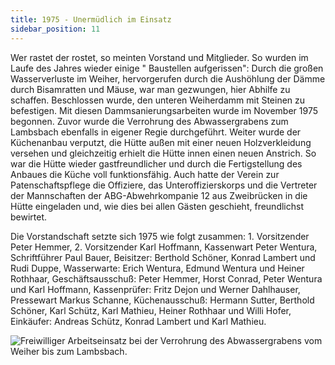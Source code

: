 ```yaml
---
title: 1975 - Unermüdlich im Einsatz
sidebar_position: 11
---
```


Wer rastet der rostet, so meinten Vorstand und Mitglieder. So wurden im Laufe des Jahres
wieder einige " Baustellen aufgerissen": Durch die großen Wasserverluste im Weiher,
hervorgerufen durch die Aushöhlung der Dämme durch Bisamratten und Mäuse, war
man gezwungen, hier Abhilfe zu schaffen. Beschlossen wurde, den unteren Weiherdamm
mit Steinen zu befestigen. Mit diesen Dammsanierungsarbeiten wurde im November 1975
begonnen. Zuvor wurde die Verrohrung des Abwassergrabens zum Lambsbach ebenfalls
in eigener Regie durchgeführt. Weiter wurde der Küchenanbau verputzt, die Hütte außen
mit einer neuen Holzverkleidung versehen und gleichzeitig erhielt die Hütte innen einen
neuen Anstrich. So war die Hütte wieder gastfreundlicher und durch die Fertigstellung
des Anbaues die Küche voll funktionsfähig. Auch hatte der Verein zur Patenschaftspflege
die Offiziere, das Unteroffizierskorps und die Vertreter der Mannschaften der
ABG-Abwehrkompanie 12 aus Zweibrücken in die Hütte eingeladen und, wie dies bei
allen Gästen geschieht, freundlichst bewirtet.

Die Vorstandschaft setzte sich 1975 wie folgt zusammen: 1. Vorsitzender Peter Hemmer,
2. Vorsitzender Karl Hoffmann, Kassenwart Peter Wentura, Schriftführer Paul Bauer,
Beisitzer: Berthold Schöner, Konrad Lambert und Rudi Duppe, Wasserwarte: Erich
Wentura, Edmund Wentura und Heiner Rothhaar, Geschäftsausschuß: Peter Hemmer,
Horst Conrad, Peter Wentura und Karl Hoffmann, Kassenprüfer: Fritz Dejon und Werner
Dahlhauser, Pressewart Markus Schanne, Küchenausschuß: Hermann Sutter, Berthold
Schöner, Karl Schütz, Karl Mathieu, Heiner Rothhaar und Willi Hofer, Einkäufer:
Andreas Schütz, Konrad Lambert und Karl Mathieu.

![Freiwilliger Arbeitseinsatz bei der Verrohrung des Abwassergrabens vom Weiher bis zum Lambsbach.](/img/geschichte/10_einsatz.jpg)
